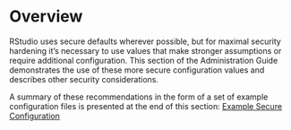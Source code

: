 # Overview

RStudio uses secure defaults wherever possible, but for maximal security hardening it's necessary to use values that make stronger assumptions or require additional configuration. This section of the Administration Guide demonstrates the use of these more secure configuration values and describes other security considerations. 

A summary of these recommendations in the form of a set of example configuration files is presented at the end of this section: [Example Secure Configuration](example_secure_configuration.qmd)

